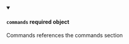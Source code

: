 
<details className="config-field" data-expandable="false" open>
<summary>

#### `commands` <span class="config-field-required" data-required="false">required</span> <span class="config-field-type">object</span> <span class="config-field-default"></span>

Commands references the commands section

</summary>



</details>
